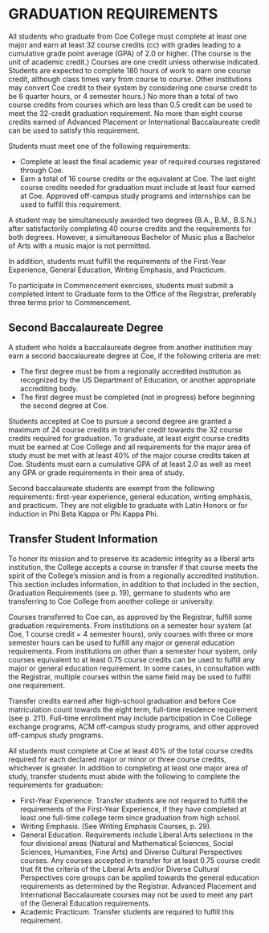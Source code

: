 # GRADUATION REQUIREMENTS {#sec-graduation-requirements}

All students who graduate from Coe College must complete at least one major and earn at least 32 course credits (cc) with grades leading to a cumulative grade point average (GPA) of 2.0 or higher.  (The course is the unit of academic credit.)  Courses are one credit unless otherwise indicated.  Students are expected to complete 180 hours of work to earn one course credit, although class times vary from course to course.  Other institutions may convert Coe credit to their system by considering one course credit to be 6 quarter hours, or 4 semester hours.)  No more than a total of two course credits from courses which are less than 0.5 credit can be used to meet the 32-credit graduation requirement.  No more than eight course credits earned of Advanced Placement or International Baccalaureate credit can be used to satisfy this requirement.

Students must meet one of the following requirements:

- Complete at least the final academic year of required courses registered through Coe. 
- Earn a total of 16 course credits or the equivalent at Coe.  The last eight course credits needed for graduation must include at least four earned at Coe. Approved off-campus study programs and internships can be used to fulfill this requirement.  

A student may be simultaneously awarded two degrees (B.A., B.M., B.S.N.) after satisfactorily completing 40 course credits and the requirements for both degrees. However, a simultaneous Bachelor of Music plus a Bachelor of Arts with a music major is not permitted.

In addition, students must fulfill the requirements of the First-Year Experience, General Education, Writing Emphasis, and Practicum.

To participate in Commencement exercises, students must submit a completed Intent to Graduate form to the Office of the Registrar, preferably three terms prior to Commencement.  

## Second Baccalaureate Degree

A student who holds a baccalaureate degree from another institution may earn a second baccalaureate degree at Coe, if the following criteria are met:

- The first degree must be from a regionally accredited institution as recognized by the US Department of Education, or another appropriate accrediting body. 
- The first degree must be completed (not in progress) before beginning the second degree at Coe. 

Students accepted at Coe to pursue a second degree are granted a maximum of 24 course credits in transfer credit towards the 32 course credits required for graduation.  To graduate, at least eight course credits must be earned at Coe College and all requirements for the major area of study must be met with at least 40% of the major course credits taken at Coe.  Students must earn a cumulative GPA of at least 2.0 as well as meet any GPA or grade requirements in their area of study.

Second baccalaureate students are exempt from the following requirements: first-year experience, general education, writing emphasis, and practicum.  They are not eligible to graduate with Latin Honors or for induction in Phi Beta Kappa or Phi Kappa Phi.

## Transfer Student Information

To honor its mission and to preserve its academic integrity as a liberal arts institution, the College accepts a course in transfer if that course meets the spirit of the College’s mission and is from a regionally accredited institution.  This section includes information, in addition to that included in the section, Graduation Requirements (see p. 19), germane to students who are transferring to Coe College from another college or university.

Courses transferred to Coe can, as approved by the Registrar, fulfill some graduation requirements.  From institutions on a semester hour system (at Coe, 1 course credit = 4 semester hours), only courses with three or more semester hours can be used to fulfill any major or general education requirements. From institutions on other than a semester hour system, only courses equivalent to at least 0.75 course credits can be used to fulfill any major or general education requirement.  In some cases, in consultation with the Registrar, multiple courses within the same field may be used to fulfill one requirement.

Transfer credits earned after high-school graduation and before Coe matriculation count towards the eight term, full-time residence requirement (see p. 211).  Full-time enrollment may include participation in Coe College exchange programs, ACM off-campus study programs, and other approved off-campus study programs. 

All students must complete at Coe at least 40% of the total course credits required for each declared major or minor or three course credits, whichever is greater.  In addition to completing at least one major area of study, transfer students must abide with the following to complete the requirements for graduation:

- First-Year Experience.  Transfer students are not required to fulfill the requirements of the First-Year Experience, if they have completed at least one full-time college term since graduation from high school.
- Writing Emphasis. (See Writing Emphasis Courses, p. 29).
- General Education.  Requirements include Liberal Arts selections in the four divisional areas (Natural and Mathematical Sciences, Social Sciences, Humanities, Fine Arts) and Diverse Cultural Perspectives courses.  Any courses accepted in transfer for at least 0.75 course credit that fit the criteria of the Liberal Arts and/or Diverse Cultural Perspectives core groups can be applied towards the general education requirements as determined by the Registrar.  Advanced Placement and International Baccalaureate courses may not be used to meet any part of the General Education requirements.
- Academic Practicum.  Transfer students are required to fulfill this requirement.

